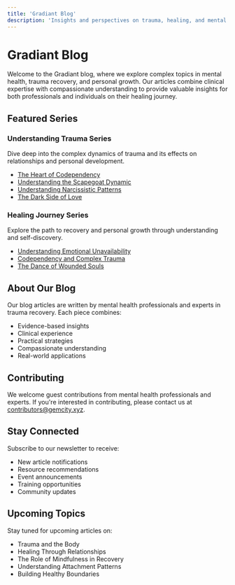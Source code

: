 ```yaml
---
title: 'Gradiant Blog'
description: 'Insights and perspectives on trauma, healing, and mental health'
---
```


# Gradiant Blog

Welcome to the Gradiant blog, where we explore complex topics in mental health, trauma recovery, and personal growth. Our articles combine clinical expertise with compassionate understanding to provide valuable insights for both professionals and individuals on their healing journey.

## Featured Series

### Understanding Trauma Series
Dive deep into the complex dynamics of trauma and its effects on relationships and personal development.

- [The Heart of Codependency](/blog/trauma-series/heart-of-codependency)
- [Understanding the Scapegoat Dynamic](/blog/trauma-series/scapegoat-dynamics)
- [Understanding Narcissistic Patterns](/blog/trauma-series/understanding-narcissism)
- [The Dark Side of Love](/blog/trauma-series/dark-side-of-love)

### Healing Journey Series
Explore the path to recovery and personal growth through understanding and self-discovery.

- [Understanding Emotional Unavailability](/blog/healing-series/emotional-unavailability)
- [Codependency and Complex Trauma](/blog/healing-series/codependency-and-trauma)
- [The Dance of Wounded Souls](/blog/healing-series/dance-of-wounded-souls)

## About Our Blog

Our blog articles are written by mental health professionals and experts in trauma recovery. Each piece combines:

- Evidence-based insights
- Clinical experience
- Practical strategies
- Compassionate understanding
- Real-world applications

## Contributing

We welcome guest contributions from mental health professionals and experts. If you're interested in contributing, please contact us at [contributors@gemcity.xyz](mailto:contributors@gemcity.xyz).

## Stay Connected

Subscribe to our newsletter to receive:
- New article notifications
- Resource recommendations
- Event announcements
- Training opportunities
- Community updates

<Subscribe />

## Upcoming Topics

Stay tuned for upcoming articles on:
- Trauma and the Body
- Healing Through Relationships
- The Role of Mindfulness in Recovery
- Understanding Attachment Patterns
- Building Healthy Boundaries 